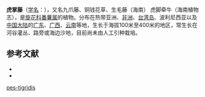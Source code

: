 {{Speciesbox
| genus=Ipomoea ser. Ipomoea
| species= pes-tigridis
| authority = [[L.|L.]], 1753
| name = 虎掌藤
| display_parents=2
| status = 
| status_system = 
| image =Ipomoea pes-tigridis longibracteata 145-8806.jpg
}}

'''虎掌藤'''（[[学名|学名]]：{{lang|la|''Ipomoea pes-tigridis''}}），又名九爪藤、铜钱花草、生毛藤（海南） 虎脚牵牛（海南植物志），是[[旋花科|旋花科]][[番薯属|番薯属]]的植物。分布在热带亚洲、[[非洲|非洲]]、[[台湾岛|台湾岛]]、波利尼西亚以及[[中国大陆|中国大陆]]的[[广东|广东]]、[[广西|广西]]、[[云南|云南]]等地，生长于海拔100米至400米的地区，常生长在河谷灌丛、路旁或海边沙地，目前尚未由人工引种栽培。

{{gallery
|File:Ipomoea pes-tigridis 02.JPG|叶子
|File:பூனைக்காலிக் கீரை2.jpg|花蕾
}}
== 参考文献 ==

* {{cite web| url =http://www.bioinfo.cn/db05/KmzwSpecies.php?action=view&id=5629| title =虎掌藤| work =《中国高等植物数据库全库》| publisher =中国科学院微生物研究所| author =昆明植物研究所| accessdate =2009-02-24| deadurl =yes| archiveurl =https://web.archive.org/web/20160305051843/http://www.bioinfo.cn/db05/KmzwSpecies.php?action=view&id=5629| archivedate =2016-03-05| df =}}
* {{TaiBNET| zh=九爪藤 | id=204686 | binomial=Ipomoea pes-tigridis | authority=L., 1753 | var= | accessdate=2013-01-24}}
{{Taxonbar|from=Q310302}}

[[Category:番薯属|pes-tigridis]]


{{植物小作品}}